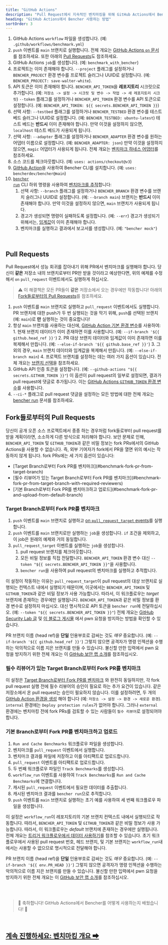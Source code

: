 ```yaml
---
title: "GitHub Actions"
description: "Pull Request에서 지속적인 벤치마킹을 위해 GitHub Actions에서 Bencher 사용하기"
heading: "GitHub Actions에서 Bencher 사용하는 방법"
sortOrder: 3
---
```



<GitHubActions1 />

1. GitHub Actions `workflow` 파일을 생성합니다. (예: `.github/workflows/benchmark.yml`)
2. `push` 이벤트를 `main` 브랜치로 실행합니다. 전체 개요는 [GitHub Actions `on` 문서](https://docs.github.com/ko/actions/using-workflows/workflow-syntax-for-github-actions#on)를 참조하세요. 또한 아래의 [Pull Requests](#pull-requests)도 참조하세요.
3. GitHub Actions `job`를 생성합니다. (예: `benchmark_with_bencher`)
4. 프로젝트는 이미 존재해야 합니다. `--project` 플래그를 설정하거나 `BENCHER_PROJECT` 환경 변수를 프로젝트 슬러그나 UUID로 설정합니다. (예: `BENCHER_PROJECT: save-walter-white`).
5. API 토큰은 이미 존재해야 합니다. `BENCHER_API_TOKEN`을 **레포지토리** 시크릿으로 추가합니다. (예: `저장소 -> 설정 -> 시크릿 및 변수 -> 작업 -> 새 레포지토리 시크릿`) `--token` 플래그를 설정하거나 `BENCHER_API_TOKEN` 환경 변수를 API 토큰으로 설정합니다. (예: `BENCHER_API_TOKEN: ${{ secrets.BENCHER_API_TOKEN }}`)
6. 선택 사항: `--testbed` 플래그를 설정하거나 `BENCHER_TESTBED` 환경 변수를 테스트 베드 슬러그나 UUID로 설정합니다.  (예: `BENCHER_TESTBED: ubuntu-latest`) 테스트 베드는 **반드시** 이미 존재해야 합니다. 만약 이것을 설정하지 않으면, `localhost` 테스트 베드가 사용되게 됩니다.
7. 선택 사항: `--adapter` 플래그를 설정하거나 `BENCHER_ADAPTER` 환경 변수를 원하는 어댑터 이름으로 설정합니다.  (예: `BENCHER_ADAPTER: json`) 만약 이것을 설정하지 않으면, `magic` 어댑터가 사용되게 됩니다. 전체 개요는 [벤치마크 하네스 어댑터](/docs/ko/explanation/adapters)를 참조하세요.
8. 소스 코드를 체크아웃합니다. (예: `uses: actions/checkout@v3`)
9. [GitHub Action](https://github.com/marketplace/actions/bencher-cli)을 사용하여 Bencher CLI를 설치합니다. (예: `uses: bencherdev/bencher@main`)
10. <code><a href="/docs/ko/explanation/bencher-run">bencher run</a></code> CLI 하위 명령을 사용하여 [벤치마크를 추적](/docs/ko/how-to/track-benchmarks)합니다:
    1. 선택 사항: `--branch` 플래그를 설정하거나 `BENCHER_BRANCH` 환경 변수를 브랜치 슬러그나 UUID로 설정합니다. (예: `--branch main`) 브랜치는 **반드시** 이미 존재해야 합니다. 만약 이것을 설정하지 않으면, `main` 브랜치가 사용되게 됩니다.
    2. 경고가 생성되면 명령이 실패하도록 설정합니다. (예: `--err`) 경고가 생성되기 위해서는, [임계값](/docs/ko/explanation/thresholds)이 이미 존재해야 합니다.
    3. 벤치마크를 실행하고 결과에서 보고서를 생성합니다. (예: `"bencher mock"`)

<br/>

## Pull Requests

Pull Request에서 성능 회귀를 잡아내기 위해 PR에서 벤치마크를 실행해야 합니다.
당신이 **같은** 저장소 내의 브랜치로부터 PR만 받을 것이라고 예상한다면, 위의 예제를 수정해서 `on` `pull_request` 이벤트에서도 실행하게 하십시오.

> ⚠️ 이 해결책은 모든 PR들이 **같은** 저장소에서 오는 경우에만 작동합니다!
> 아래의 [Fork들로부터의 Pull Requests](#pull-requests-from-forks)를 참조하세요.

<GitHubActions2 />

1. `push` 이벤트를 `main` 브랜치로 실행하고 `pull_request` 이벤트에서도 실행합니다. PR 브랜치에 대한 push가 두 번 실행되는 것을 막기 위해, `push`를 선택된 브랜치(예: `main`)로 **만** 실행하는 것이 중요합니다!
2. 항상 `main` 브랜치를 사용하는 대신에, [GitHub Action 기본 환경 변수](https://docs.github.com/ko/actions/learn-github-actions/variables#default-environment-variables)를 사용하여:
        1. 현재 브랜치 데이터가 이미 존재하면 이를 사용합니다. (예: `--if-branch '${{ github.head_ref }}'`)
        2. PR 대상 브랜치 데이터와 임계값이 이미 존재하면 이를 복제해서 만듭니다. (예: `--else-if-branch '${{ github.base_ref }}'`)
        3. 그 외의 경우, `main` 브랜치 데이터와 임계값을 복제해서 만듭니다. (예: `--else-if-branch main`)
        4. 프로젝트 브랜치를 설정하는 데는 여러 가지 옵션이 있습니다. 전체 개요는 [브랜치 선택](/docs/ko/explanation/branch-selection)을 참조하세요.
3. GitHub API 인증 토큰을 설정합니다. (예: `--github-actions "${{ secrets.GITHUB_TOKEN }}"`) 이 옵션이 pull request의 일부로 설정되면, 결과가 pull request에 댓글로 추가됩니다. 이는 [GitHub Actions `GITHUB_TOKEN` 환경 변수](https://docs.github.com/ko/actions/security-guides/automatic-token-authentication)를 사용합니다.
4. `--ci-*` 플래그로 pull request 댓글을 설정하는 모든 방법에 대한 전체 개요는 [bencher run](/docs/ko/explanation/bencher-run) 문서를 참조하세요.

## Fork들로부터의 Pull Requests

당신이 공개 오픈 소스 프로젝트에서 종종 하는 경우처럼 fork들로부터 pull request를 받을 계획이라면, 소소하게 다른 방식으로 처리해야 합니다.
보안 문제로 인해, `BENCHER_API_TOKEN` 및 `GITHUB_TOKEN`과 같은 비밀 정보는 fork PRs에서의 GitHub Actions을 사용할 수 없습니다.
즉, 외부 기여자가 fork에서 PR을 열면 위의 예시는 작동하지 않게 됩니다.
fork PRs에는 세 가지 옵션이 있습니다:

<ul>
  <li>[Target Branch로부터 Fork PR를 벤치마크](#benchmark-fork-pr-from-target-branch)</li>
  <li>[필수 리뷰어가 있는 Target Branch로부터 Fork PR를 벤치마크](#benchmark-fork-pr-from-target-branch-with-required-reviewers)</li>
  <li>[기본 Branch로부터 Fork PR를 벤치마크하고 업로드](#benchmark-fork-pr-and-upload-from-default-branch)</li>
</ul>

### Target Branch로부터 Fork PR를 벤치마크

<GitHubActions3 />

1. `push` 이벤트를 `main` 브랜치로 실행하고 [on `pull_request_target` events](https://docs.github.com/ko/actions/using-workflows/events-that-trigger-workflows#pull_request_target)를 실행합니다.
2. `push` 이벤트를 `main` 브랜치로만 실행하는 `job`을 생성합니다. `if` 조건을 제외하고, 이 job은 원래의 예제와 거의 동일합니다.
3. `pull_request_target` 이벤트를 실행하는 `job`을 생성합니다.
   1. pull request 브랜치를 체크아웃합니다.
   2. 모든 비밀 정보를 직접 전달합니다. `BENCHER_API_TOKEN` 환경 변수 대신 `--token "${{ secrets.BENCHER_API_TOKEN }}"`을 사용합니다.
   3. `bencher run`을 사용하여 pull request의 벤치마크를 실행하고 추적합니다.

이 설정이 작동하는 이유는 `pull_request_target`이 pull request의 대상 브랜치로 실행되는 컨텍스트 내에서 실행되기 때문이며, 이곳에서는 `BENCHER_API_TOKEN` 및 `GITHUB_TOKEN`과 같은 비밀 정보가 사용 가능합니다.
따라서, 이 워크플로우는 _target_ 브랜치에 존재하는 경우에만 실행됩니다.
`BENCHER_API_TOKEN`과 같은 비밀 정보를 환경 변수로 설정하지 마십시오.
대신 명시적으로 API 토큰을 `bencher run`에 전달하십시오. (예: `--token "${{ secrets.BENCHER_API_TOKEN }}"`)
전체 개요는 [GitHub Security Lab 글](https://securitylab.github.com/research/github-actions-preventing-pwn-requests/)
및 [이 블로그 게시물](https://nathandavison.com/blog/github-actions-and-the-threat-of-malicious-pull-requests)
에서 pwn 요청을 방지하는 방법을 확인할 수 있습니다.

PR 브랜치 이름 (head ref)을 **단일** 인용부호로 감싸는 것도 _매우_ 중요합니다. (예: `--if-branch '${{ github.head_ref }}'`) 그렇지 않으면 공격자가 명령 인젝션을 수행하는 악의적으로 이름 지은 브랜치를 만들 수 있습니다. 불신할 만한 입력에서 pwn 요청을 방지하기 위한 전체 개요는 이 [GitHub 보안 랩 소개](https://securitylab.github.com/research/github-actions-untrusted-input/)를 참조하십시오.

### 필수 리뷰어가 있는 Target Branch로부터 Fork PR를 벤치마크

<GitHubActions4 />

이 설정은 [Target Branch로부터 Fork PR를 벤치마크](#benchmark-fork-pr-from-target-branch)
와 완전히 동일하지만, 각 fork pull request 실행 전에 필수 리뷰어의 승인이 필요로 하는 추가 요건이 있습니다.
같은 저장소에서 온 pull request는 승인이 필요하지 않습니다.
이를 설정하려면, 두 개의 [GitHub Action 환경을 생성](https://docs.github.com/ko/actions/deployment/targeting-different-environments/using-environments-for-deployment#using-an-environment)
해야 합니다 (예: `저장소 -> 설정 -> 환경 -> 새로운 환경`).
`internal` 환경에는 `Deploy protection rules`가 없어야 합니다.
그러나 `external` 환경에는 벤치마킹 전에 fork PRs를 검토할 수 있는 사람들이 `필수 리뷰어`로 설정되어야 합니다.

### 기본 Branch로부터 Fork PR를 벤치마크하고 업로드

<GitHubActions5 />

1. `Run and Cache Benchmarks` 워크플로우 파일을 생성합니다.
2. 벤치마크를 `pull_request` 이벤트에서 실행합니다.
3. 벤치마크 결과를 파일에 저장하고 이를 아티팩트로 업로드합니다.
4. `pull_request` 이벤트를 아티팩트로 업로드합니다.
5. 두 번째 워크플로우 파일인 `Track Benchmarks`를 생성합니다.
6. `workflow_run` 이벤트를 사용하여 `Track Benchmarks`를 `Run and Cache Benchmarks`에 연결합니다.
7. 캐시된 `pull_request` 이벤트에서 필요한 데이터를 추출합니다.
8. 캐시된 벤치마크 결과를 `bencher run`으로 추적합니다.
9. `push` 이벤트를 `main` 브랜치로 실행하는 초기 예를 사용하여 세 번째 워크플로우 파일을 생성합니다.

이 설정은 `workflow_run`이 레포지토리의 기본 브랜치 컨텍스트 내에서 실행되므로 작동합니다.
따라서, `BENCHER_API_TOKEN` 및 `GITHUB_TOKEN`과 같은 비밀 정보가 사용 가능합니다.
따라서, 이 워크플로우는 _default_ 브랜치에 존재하는 경우에만 실행됩니다.
전체 개요는 [트리거 워크플로우에서 데이터 사용하기](https://docs.github.com/ko/actions/using-workflows/events-that-trigger-workflows#using-data-from-the-triggering-workflow)를 참조할 수 있습니다.
초기 워크플로우에서 사용된 pull request 번호, 헤드 브랜치, 및 기본 브랜치는 `workflow_run`내에서는 사용할 수 없으므로 명시적으로 전달해야 합니다.

PR 브랜치 이름 (head ref)을 **단일** 인용부호로 감싸는 것도 _매우_ 중요합니다. (예: `--if-branch '${{ env.PR_HEAD }}'`) 그렇지 않으면 공격자가 명령 인젝션을 수행하는 악의적으로 이름 지은 브랜치를 만들 수 있습니다. 불신할 만한 입력에서 pwn 요청을 방지하기 위한 전체 개요는 이 [GitHub 보안 랩 소개](https://securitylab.github.com/research/github-actions-untrusted-input/)를 참조하십시오.

<br/>
<br/>

> 🐰 축하합니다! GitHub Actions에서 Bencher를 어떻게 사용하는지 배웠습니다! 🎉

<br/>

<h2><a href="/docs/ko/explanation/benchmarking">계속 진행하세요: 벤치마킹 개요 ➡</a></h2>

